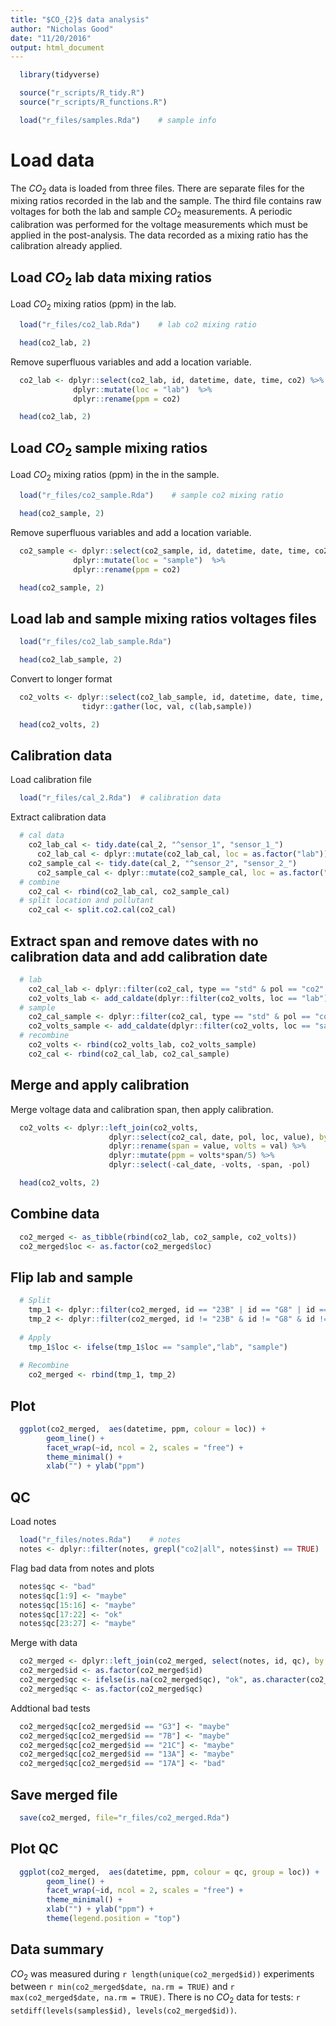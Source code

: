 ```yaml
---
title: "$CO_{2}$ data analysis"
author: "Nicholas Good"
date: "11/20/2016"
output: html_document
---
```


```r
  library(tidyverse)
```

```r
  source("r_scripts/R_tidy.R")
  source("r_scripts/R_functions.R")
```

```r
  load("r_files/samples.Rda")    # sample info
```

# Load data

The $CO_{2}$ data is loaded from three files. There are separate files for the mixing ratios recorded in the lab and the sample. The third file contains raw voltages for both the lab and sample $CO_{2}$ measurements. A periodic calibration was performed for the voltage measurements which must be applied in the post-analysis. The data recorded as a mixing ratio has the calibration already applied.  

## Load $CO_{2}$ lab data mixing ratios

Load $CO_{2}$ mixing ratios (ppm) in the lab.

```r
  load("r_files/co2_lab.Rda")    # lab co2 mixing ratio
```

```r
  head(co2_lab, 2)
```

Remove superfluous variables and add a location variable.

```r
  co2_lab <- dplyr::select(co2_lab, id, datetime, date, time, co2) %>%
              dplyr::mutate(loc = "lab")  %>%
              dplyr::rename(ppm = co2)
```

```r
  head(co2_lab, 2)
```

## Load $CO_{2}$ sample mixing ratios

Load $CO_{2}$ mixing ratios (ppm) in the in the sample.

```r
  load("r_files/co2_sample.Rda")    # sample co2 mixing ratio
```

```r
  head(co2_sample, 2)
```

Remove superfluous variables and add a location variable.

```r
  co2_sample <- dplyr::select(co2_sample, id, datetime, date, time, co2) %>%
              dplyr::mutate(loc = "sample")  %>%
              dplyr::rename(ppm = co2)
```

```r
  head(co2_sample, 2)
```

## Load lab and sample mixing ratios voltages files

```r
  load("r_files/co2_lab_sample.Rda")
```

```r
  head(co2_lab_sample, 2)
```

Convert to longer format

```r
  co2_volts <- dplyr::select(co2_lab_sample, id, datetime, date, time, lab, sample) %>%
                tidyr::gather(loc, val, c(lab,sample))
```

```r
  head(co2_volts, 2)
```

## Calibration data

Load calibration file

```r
  load("r_files/cal_2.Rda")  # calibration data
```

Extract calibration data

```r
  # cal data
    co2_lab_cal <- tidy.date(cal_2, "^sensor_1", "sensor_1_")
      co2_lab_cal <- dplyr::mutate(co2_lab_cal, loc = as.factor("lab"))
    co2_sample_cal <- tidy.date(cal_2, "^sensor_2", "sensor_2_")
      co2_sample_cal <- dplyr::mutate(co2_sample_cal, loc = as.factor("sample"))
  # combine 
    co2_cal <- rbind(co2_lab_cal, co2_sample_cal)
  # split location and pollutant  
    co2_cal <- split.co2.cal(co2_cal)
```

## Extract span and remove dates with no calibration data and add calibration date

```r
  # lab
    co2_cal_lab <- dplyr::filter(co2_cal, type == "std" & pol == "co2" & !is.na(value) & loc == "lab")
    co2_volts_lab <- add_caldate(dplyr::filter(co2_volts, loc == "lab"), co2_cal_lab)
  # sample
    co2_cal_sample <- dplyr::filter(co2_cal, type == "std" & pol == "co2" & !is.na(value) & loc == "sample")
    co2_volts_sample <- add_caldate(dplyr::filter(co2_volts, loc == "sample"), co2_cal_sample)
  # recombine
    co2_volts <- rbind(co2_volts_lab, co2_volts_sample)
    co2_cal <- rbind(co2_cal_lab, co2_cal_sample)
```

## Merge and apply calibration

Merge voltage data and calibration span, then apply calibration.

```r
  co2_volts <- dplyr::left_join(co2_volts, 
                      dplyr::select(co2_cal, date, pol, loc, value), by = c("cal_date" = "date", "loc" = "loc")) %>%
                      dplyr::rename(span = value, volts = val) %>%
                      dplyr::mutate(ppm = volts*span/5) %>%
                      dplyr::select(-cal_date, -volts, -span, -pol)
```

```r
  head(co2_volts, 2)
```

## Combine data

```r
  co2_merged <- as_tibble(rbind(co2_lab, co2_sample, co2_volts))
  co2_merged$loc <- as.factor(co2_merged$loc)
```

## Flip lab and sample

```r
  # Split
    tmp_1 <- dplyr::filter(co2_merged, id == "23B" | id == "G8" | id == "G3") # two tests switched
    tmp_2 <- dplyr::filter(co2_merged, id != "23B" & id != "G8" & id != "G3")
    
  # Apply
    tmp_1$loc <- ifelse(tmp_1$loc == "sample","lab", "sample")
  
  # Recombine
    co2_merged <- rbind(tmp_1, tmp_2)
```

## Plot

```r
  ggplot(co2_merged,  aes(datetime, ppm, colour = loc)) +
        geom_line() +
        facet_wrap(~id, ncol = 2, scales = "free") +
        theme_minimal() +
        xlab("") + ylab("ppm")
```

## QC

Load notes
```r
  load("r_files/notes.Rda")    # notes
  notes <- dplyr::filter(notes, grepl("co2|all", notes$inst) == TRUE)
```

Flag bad data from notes and plots

```r
  notes$qc <- "bad"
  notes$qc[1:9] <- "maybe"
  notes$qc[15:16] <- "maybe"
  notes$qc[17:22] <- "ok"
  notes$qc[23:27] <- "maybe"
```

Merge with data

```r
  co2_merged <- dplyr::left_join(co2_merged, select(notes, id, qc), by = "id")
  co2_merged$id <- as.factor(co2_merged$id)
  co2_merged$qc <- ifelse(is.na(co2_merged$qc), "ok", as.character(co2_merged$qc))
  co2_merged$qc <- as.factor(co2_merged$qc)
```

Addtional bad tests

```r
  co2_merged$qc[co2_merged$id == "G3"] <- "maybe"
  co2_merged$qc[co2_merged$id == "7B"] <- "maybe"
  co2_merged$qc[co2_merged$id == "21C"] <- "maybe"
  co2_merged$qc[co2_merged$id == "13A"] <- "maybe"
  co2_merged$qc[co2_merged$id == "17A"] <- "bad"
```

## Save merged file

```r
  save(co2_merged, file="r_files/co2_merged.Rda")
```

## Plot QC

```r
  ggplot(co2_merged,  aes(datetime, ppm, colour = qc, group = loc)) +
        geom_line() +
        facet_wrap(~id, ncol = 2, scales = "free") +
        theme_minimal() +
        xlab("") + ylab("ppm") +
        theme(legend.position = "top")
```

## Data summary

$CO_{2}$ was measured during `r length(unique(co2_merged$id))` experiments between `r min(co2_merged$date, na.rm = TRUE)` and `r max(co2_merged$date, na.rm = TRUE)`. There is no $CO_{2}$ data for tests: `r setdiff(levels(samples$id), levels(co2_merged$id))`.

